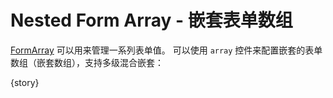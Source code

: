 
<Meta
  title="FluentForm/Basic/Nested Form"
  component={meta.component}
  decorators={meta.decorators}
  argTypes={meta.argTypes}
  parameters={meta.parameters} />

# Nested Form Array - 嵌套表单数组

[FormArray](https://v13.angular.cn/api/forms/FormArray) 可以用来管理一系列表单值。
可以使用 `array` 控件来配置嵌套的表单数组（嵌套数组），支持多级混合嵌套：

<Canvas withToolbar isExpanded mdxSource={source}>
  <Story name="Nested Array">{story}</Story>
</Canvas>

<ArgsTable of={FluentFormComponent} />
